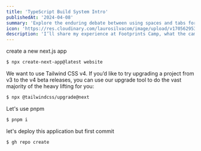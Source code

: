```yaml
---
title: 'TypeScript Build System Intro'
publishedAt: '2024-04-08'
summary: 'Explore the enduring debate between using spaces and tabs for code indentation, and why this choice matters more than you might think.'
icon: 'https://res.cloudinary.com/laurosilvacom/image/upload/v1705629532/laurosilvacom/icons/iw7vdsnx4p2owgjivykm.png'
description: 'I’ll share my experience at Footprints Camp, what the camp experience is like, the insights I gained, and details about the community climate action project that I decided to work on during the camp.'
---
```


create a new next.js app

```bash
$ npx create-next-app@latest website
```

We want to use Tailwind CSS v4. If you’d like to try upgrading a project from v3 to the v4 beta releases, you can use our upgrade tool to do the vast majority of the heavy lifting for you:

```bash
$ npx @tailwindcss/upgrade@next
```

Let's use pnpm

```bash
$ pnpm i
```

let's deploy this application but first commit

```bash
$ gh repo create
```
